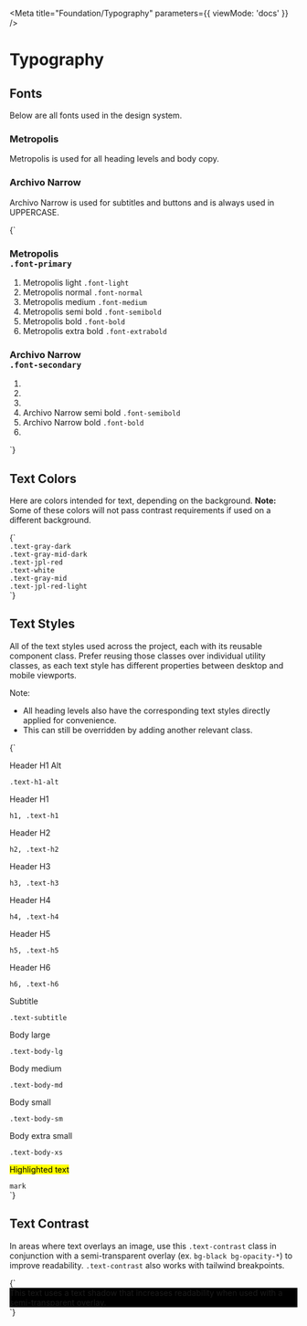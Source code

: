 
<Meta title="Foundation/Typography" parameters={{ viewMode: 'docs' }} />

# Typography

## Fonts

Below are all fonts used in the design system.

### Metropolis

Metropolis is used for all heading levels and body copy.

### Archivo Narrow

Archivo Narrow is used for subtitles and buttons and is always used in UPPERCASE.

<Canvas>
  <Story name="Fonts">
    {`
      <div class="Fonts md:grid-cols-2 grid gap-2 mt-4">
        <div>
          <h3 id="primary" class="inline-block align-top mr-4 font-primary">
            Metropolis
            <br />
            <code class="text-base">.font-primary</code>
          </h3>
          <ol class="inline-block">
            <li>
              <span class="leading-loose">
                <span class="capitalize font-primary font-light">
                  Metropolis light
                </span>
                <code>.font-light</code>
              </span>
            </li>
            <li>
              <span class="leading-loose">
                <span class="capitalize font-primary font-normal">
                  Metropolis normal
                </span>
                <code>.font-normal</code>
              </span>
            </li>
            <li>
              <span class="leading-loose">
                <span class="capitalize font-primary font-medium">
                  Metropolis medium
                </span>
                <code>.font-medium</code>
              </span>
            </li>
            <li>
              <span class="leading-loose">
                <span class="capitalize font-primary font-semibold">
                  Metropolis semi bold
                </span>
                <code>.font-semibold</code>
              </span>
            </li>
            <li>
              <span class="leading-loose">
                <span class="capitalize font-primary font-bold">Metropolis bold</span>
                <code>.font-bold</code>
              </span>
            </li>
            <li>
              <span class="leading-loose">
                <span class="capitalize font-primary font-extrabold">
                  Metropolis extra bold
                </span>
                <code>.font-extrabold</code>
              </span>
            </li>
          </ol>
        </div>
        <div>
          <h3 id="secondary" class="inline-block align-top mr-4 font-secondary">
            Archivo Narrow
            <br />
            <code class="text-base">.font-secondary</code>
          </h3>
          <ol class="inline-block">
            <li></li>
            <li></li>
            <li></li>
            <li>
              <span class="leading-loose">
                <span class="capitalize font-secondary font-semibold">
                  Archivo Narrow semi bold
                </span>
                <code>.font-semibold</code>
              </span>
            </li>
            <li>
              <span class="leading-loose">
                <span class="capitalize font-secondary font-bold">
                  Archivo Narrow bold
                </span>
                <code>.font-bold</code>
              </span>
            </li>
            <li></li>
          </ol>
        </div>
      </div>
    `}
  </Story>
</Canvas>

## Text Colors

Here are colors intended for text, depending on the background. **Note:** Some of these colors will not pass contrast requirements if used on a different background.

<Canvas>
  <Story name="Text Color">
    {`
      <div>
        <div class="md:grid-cols-3 inline-grid gap-4 p-8 mt-8 bg-white">
          <div>
            <div class="bg-gray-dark w-16 h-8"></div>
            <code class="text-gray-dark">.text-gray-dark</code>
          </div>
          <div>
            <div class="bg-gray-mid-dark w-16 h-8"></div>
            <code class="text-gray-mid-dark">.text-gray-mid-dark</code>
          </div>
          <div>
            <div class="bg-jpl-red w-16 h-8"></div>
            <code class="text-jpl-red">.text-jpl-red</code>
          </div>
        </div>
        <div class="inline-grid grid-cols-3 gap-4 p-8 bg-black">
          <div>
            <div class="w-16 h-8 bg-white"></div>
            <code class="text-white">.text-white</code>
          </div>
          <div>
            <div class="bg-gray-mid w-16 h-8"></div>
            <code class="text-gray-mid">.text-gray-mid</code>
          </div>
          <div>
            <div class="bg-jpl-red-light w-16 h-8"></div>
            <code class="text-jpl-red-light">.text-jpl-red-light</code>
          </div>
        </div>
      </div>
    `}
  </Story>
</Canvas>

## Text Styles

All of the text styles used across the project, each with its reusable component class.
Prefer reusing those classes over individual utility classes, as each text style has different properties between desktop and mobile viewports.

Note:

- All heading levels also have the corresponding text styles directly applied for convenience.
- This can still be overridden by adding another relevant class.

<Canvas>
  <Story name="Text Styles">
    {`
      <div>
        <p class="text-h1-alt mt-8">Header H1 Alt</p>
        <code>.text-h1-alt</code>
        <p class="text-h1 mt-8">Header H1</p>
        <code>h1, .text-h1</code>
        <p class="text-h2 mt-8">Header H2</p>
        <code>h2, .text-h2</code>
        <p class="text-h3 mt-8">Header H3</p>
        <code>h3, .text-h3</code>
        <p class="text-h4 mt-8">Header H4</p>
        <code>h4, .text-h4</code>
        <p class="text-h5 mt-8">Header H5</p>
        <code>h5, .text-h5</code>
        <p class="text-h6 mt-8">Header H6</p>
        <code>h6, .text-h6</code>
        <p class="text-subtitle mt-8">Subtitle</p>
        <code>.text-subtitle</code>
        <p class="text-body-lg mt-8">Body large</p>
        <code>.text-body-lg</code>
        <p class="text-body-md mt-8">Body medium</p>
        <code>.text-body-md</code>
        <p class="text-body-sm mt-8">Body small</p>
        <code>.text-body-sm</code>
        <p class="text-body-xs mt-8">Body extra small</p>
        <code>.text-body-xs</code>
        <p class="mt-8"><mark>Highlighted text</mark></p>
        <code>mark</code>
      </div>
    `}
  </Story>
</Canvas>

## Text Contrast

In areas where text overlays an image, use this `.text-contrast` class in conjunction with a semi-transparent overlay (ex. `bg-black bg-opacity-*`) to improve readability. `.text-contrast` also works with tailwind breakpoints.

<Canvas>
  <Story name="Text Contrast">
    {`
      <div style="background-image: url(http://source.unsplash.com/b-P6xrDMFSU); background-color: #000;" class="bg-cover bg-no-repeat bg-center">
        <div class="p-10 bg-black bg-opacity-30">
          <span class="text-h3 text-white text-contrast">
            This text uses a text shadow that increases readability when used with a semi-transparent overlay.
          </span>
        </div>
      </div>
    `}
  </Story>
</Canvas>
